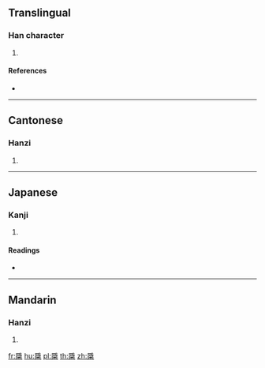 {{character info/new}}
==Translingual==

===Han character===
{{Han char|rn=75|rad=木|as=13|sn=17|four=72904|canj=NMD,XNMD|ids=⿱⿰[[阜|⻖]]⿳[[⺤]][[工]][[彐]][[木]]}}

# {{defn|Han|sort=木13}}

====References====
* {{Han ref|kx=0556.040|dkj=15636|dj=0945.240|hdz=21297.020|uh=6A83|ud=27267|bh=ED41|bd=60737}}

----

==Cantonese==

===Hanzi===
{{yue-hanzi|jyut=[[jan2]]|y=yan2}}

# {{defn|lang=yue|sort=木13}}

----

==Japanese==

===Kanji===
{{ja-kanji|grade=|rs=木13}}

# {{defn|lang=ja|sort=木13}}

====Readings====
* {{ja-readings|on=[[いん]] (in), [[おん]] (on)|kun=[[ためぎ]] (tamegi)}}

----

==Mandarin==

===Hanzi===
{{cmn-hanzi|pin=[[yǐn]] ([[yin3]])|wg=yin<sup>3</sup>}}

# {{defn|lang=cmn|sort=木13}}

[[fr:檃]]
[[hu:檃]]
[[pl:檃]]
[[th:檃]]
[[zh:檃]]